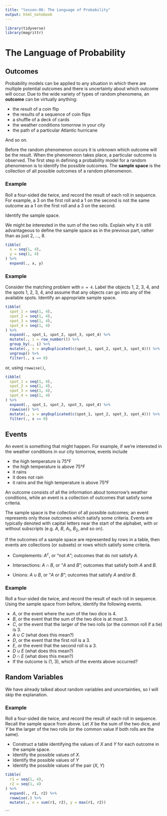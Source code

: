 ```yaml
---
title: "lesson-06: The Language of Probability"
output: html_notebook
---
```


```r
library(tidyverse)
library(magrittr)
```

# The Language of Probability

## Outcomes

Probability models can be applied to any situation in which there are multiple potential outcomes and there is uncertainty about which outcome will occur. Due to the wide variety of types of random phenomena, an **outcome** can be virtually anything:

-   the result of a coin flip
-   the results of a sequence of coin flips
-   a shuffle of a deck of cards
-   the weather conditions tomorrow in your city
-   the path of a particular Atlantic hurricane

And so on.

Before the random phenomenon occurs it is unknown which outcome will be the result. When the phenomenon takes place, a particular outcome is observed. The first step in defining a probability model for a random phenomenon is to identify the possible outcomes. The **sample space** is the collection of all possible outcomes of a random phenomenon.

### Example

Roll a four-sided die twice, and record the result of each roll in sequence. For example, a 3 on the first roll and a 1 on the second is not the same outcome as a 1 on the first roll and a 3 on the second.

Identify the sample space.

We might be interested in the sum of the two rolls. Explain why it is still advantageous to define the sample space as in the previous part, rather than as just 2, ..., 8.

```r
tibble(
  x = seq(1, 4),
  y = seq(1, 4)
) %>%
  expand(., x, y)
```

### Example

Consider the matching problem with `n = 4`. Label the objects 1, 2, 3, 4, and the spots 1, 2, 3, 4, and assume that any objects can go into any of the available spots. Identify an appropriate sample space.

```r
tibble(
  spot_1 = seq(1, 4),
  spot_2 = seq(1, 4),
  spot_3 = seq(1, 4),
  spot_4 = seq(1, 4)
) %>%
  expand(., spot_1, spot_2, spot_3, spot_4) %>%
  mutate(., i = row_number()) %>%
  group_by(., i) %>%
  mutate(., s = anyDuplicated(c(spot_1, spot_2, spot_3, spot_4))) %>%
  ungroup() %>%
  filter(., s == 0)
```

or, using `rowwise()`,

```r
tibble(
  spot_1 = seq(1, 4),
  spot_2 = seq(1, 4),
  spot_3 = seq(1, 4),
  spot_4 = seq(1, 4)
) %>%
  expand(., spot_1, spot_2, spot_3, spot_4) %>%
  rowwise() %>%
  mutate(., s = anyDuplicated(c(spot_1, spot_2, spot_3, spot_4))) %>%
  filter(., s == 0)
```

## Events

An event is something that might happen. For example, if we’re interested in the weather conditions in our city tomorrow, events include

-   the high temperature is 75°F
-   the high temperature is above 75°F
-   it rains
-   it does not rain
-   it rains and the high temperature is above 75°F

An outcome consists of all the information about tomorrow’s weather conditions, while an event is a collection of outcomes that satisfy some criteria.

The sample space is the collection of all possible outcomes; an event represents only those outcomes which satisfy some criteria. Events are typically denoted with capital letters near the start of the alphabet, with or without subscripts (e.g. $A$, $B$, $A_1$, $B_2$, and so on).

If the outcomes of a sample space are represented by rows in a table, then events are collections (or subsets) or rows which satisfy some criteria.

-   Complements: $A^c$, or "not $A$"; outcomes that do not satisfy $A$.

-   Intersections: $A \cap B$, or "$A$ and $B$"; outcomes that satisfy both $A$ and $B$.

-   Unions: $A \cup B$, or "$A$ or $B$"; outcomes that satisfy $A$ and/or $B$.

### Example

Roll a four-sided die twice, and record the result of each roll in sequence. Using the sample space from before, identify the following events.

-   $A$, or the event where the sum of the two dice is 4.
-   $B$, or the event that the sum of the two dice is at most 3.
-   $C$, or the event that the larger of the two rolls (or the common roll if a tie) is 3.
-   $A \cup C$ (what does this mean?)
-   $D$, or the event that the first roll is a 3.
-   $E$, or the event that the second roll is a 3.
-   $D \cup E$ (what does this mean?)
-   $D \cap E$ (what does this mean?)
-   If the outcome is (1, 3), which of the events above occurred?

## Random Variables

We have already talked about random variables and uncertainties, so I will skip the explanation.

### Example

Roll a four-sided die twice, and record the result of each roll in sequence. Recall the sample space from above. Let $X$ be the sum of the two dice, and $Y$ be the larger of the two rolls (or the common value if both rolls are the same).

-   Construct a table identifying the values of $X$ and $Y$ for each outcome in the sample space.
-   Identify the possible values of $X$.
-   Identify the possible values of $Y$
-   Identify the possible values of the pair ($X$, $Y$)

```r
tibble(
  r1 = seq(1, 4),
  r2 = seq(1, 4)
) %>%
  expand(., r1, r2) %>%
  rowwise(.) %>%
  mutate(., x = sum(r1, r2), y = max(r1, r2))
```

\`\`\`
